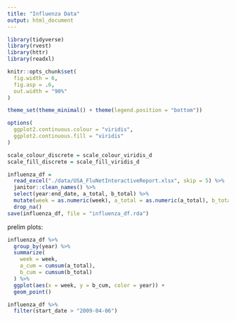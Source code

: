 ```yaml
---
title: "Influenza Data"
output: html_document
---
```


```r
library(tidyverse)
library(rvest)
library(httr)
library(readxl)

knitr::opts_chunk$set(
  fig.width = 6,
  fig.asp = .6,
  out.width = "90%"
)

theme_set(theme_minimal() + theme(legend.position = "bottom"))

options(
  ggplot2.continuous.colour = "viridis",
  ggplot2.continuous.fill = "viridis"
)

scale_colour_discrete = scale_colour_viridis_d
scale_fill_discrete = scale_fill_viridis_d
```

```r
influenza_df = 
  read_excel("./data/USA_FluNetInteractiveReport.xlsx", skip = 5) %>% 
  janitor::clean_names() %>% 
  select(year:end_date, a_total, b_total) %>% 
  mutate(week = as.numeric(week), a_total = as.numeric(a_total), b_total = as.numeric(b_total)) %>% 
  drop_na()
save(influenza_df, file = "influenza_df.rda")
```

prelim plots:

```r
influenza_df %>% 
  group_by(year) %>% 
  summarize(
    week = week,
    a_cum = cumsum(a_total),
    b_cum = cumsum(b_total)
  ) %>% 
  ggplot(aes(x = week, y = b_cum, color = year)) +
  geom_point()
```

```r
influenza_df %>% 
  filter(start_date > "2009-04-06")
```

